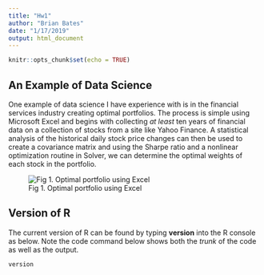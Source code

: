 ```yaml
---
title: "Hw1"
author: "Brian Bates"
date: "1/17/2019"
output: html_document
---
```


```r
knitr::opts_chunk$set(echo = TRUE)
```

## An Example of Data Science

One example of data science I have experience with is in the financial services industry creating optimal portfolios.  The process is simple using Microsoft Excel and begins with collecting *at least* ten years of financial data on a collection of stocks from a site like Yahoo Finance.  A statistical analysis of the historical daily stock price changes can then be used to create a covariance matrix and using the Sharpe ratio and a nonlinear optimization routine in Solver, we can determine the optimal weights of each stock in the portfolio.   

![Fig 1.  Optimal portfolio using Excel](http://4.bp.blogspot.com/-BnoNNk4SctE/TdxaYBaQ6II/AAAAAAAAA9Q/wZZnhSHqVjQ/s1600/Sharpe+Optimal+Portfolio.png)

## Version of R

The current version of R can be found by typing **version** into the R console as below.  Note the code command below shows both the *trunk* of the code as well as the output.

```r
version
```



